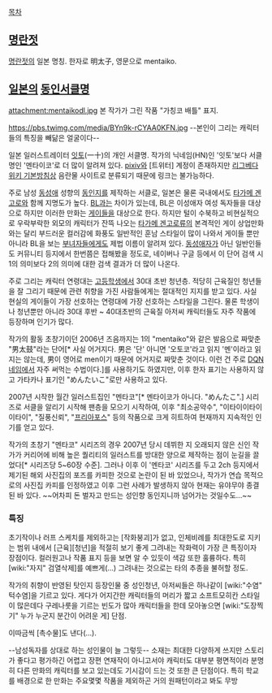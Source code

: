 [[목차]]

== [[명란젓]] ==
[[명란젓]]의 일본 명칭. 한자로 明太子, 영문으로 mentaiko.

== [[일본]]의 [[동인서클]]명 ==
attachment:mentaikodl.jpg
본 작가가 그린 작품 "가칭코 배틀" 표지.

https://pbs.twimg.com/media/BYn9k-rCYAA0KFN.jpg --본인이 그리는 캐릭터들의 특징을 빼닮은 얼굴이다--

일본 일러스트레이터 [[잇토]](一十)의 개인 서클명. 작가의 닉네임(HN)인 '잇토'보다 서클명인 '멘타이코'로 더 많이 알려져 있다. [[pixiv]]와 [트위터] 계정이 존재하지만 [[리그베다 위키 기본방침]]상 음란물 사이트로 분류되기 때문에 링크는 불가능하다. 

주로 남성 [[동성애]] 성향의 [[동인지]]를 제작하는 서클로, 일본은 물론 국내에서도 [[타가메 겐고로]]와 함께 지명도가 높다. [[BL]]과는 차이가 있는데, BL은 이성애자 여성 독자들을 대상으로 하지만 이러한 만화는 [[게이]]들을 대상으로 한다. 하지만 털이 수북하고 비현실적으로 우락부락한 외모의 캐릭터가 잔뜩 나오는 [[타가메 겐고로]]류의 본격적인 게이 상업만화와는 달리 부드러운 컬러감에 화풍도 일반적인 훈남 스타일이 많이 나와서 게이들 뿐만 아니라 BL을 보는 [[부녀자]]들에게도 제법 이름이 알려져 있다. [[동성애자]]가 아닌 일반인들도 커뮤니티 등지에서 한번쯤은 접해봤을 정도로, 네이버나 구글 등에서 이 단어 검색 시 1의 의미보다 2의 의미에 대한 검색 결과가 더 많이 나온다.

주로 그리는 캐릭터 연령대는 [[고등학생]]에서 30대 초반 청년층. 적당히 근육질인 청년들을 잘 그리기 때문에 관련 취향을 가진 사람들에게는 절대적인 지지를 받고 있다. 사실 현실의 게이들이 가장 선호하는 연령대에 가장 선호하는 스타일을 그린다. 물론 학생이나 청년뿐만 아니라 30대 후반 ~ 40대초반의 근육질 아저씨 캐릭터들도 자주 작품에 등장하며 인기가 많다.

작가의 활동 초창기이던 2006년 즈음까지는 1의 "mentaiko"와 같은 발음으로 짜맞춘 "男太鼓"라는 단어[* 사실 어거지다. 男은 '단' 아니면 '오토코'라고 읽지 '멘'이라고 읽지는 않는데, 男이 영어로 men이기 때문에 어거지로 짜맞춘 것이다. 이런 건 주로 [[DQN네임]]에서 자주 써먹는 수법이다.]를 사용하기도 하였지만, 이후 한자 표기는 사용하지 않고 가타카나 표기인 "めんたいこ"로만 사용하고 있다.

2007년 시작한 월간 일러스트집인 "멘타코"[* 멘타이코가 아니다. "めんたこ".] 시리즈로 서클을 알리기 시작해 팬층을 모으기 시작하여, 이후 "최소공약수", "이타이이타이이타이", "질풍신뢰", "[[프리아포스]]" 등의 작품으로 크게 히트하여 현재까지 지속적인 인기를 얻고 있다.

작가의 초창기 "멘타코" 시리즈의 경우 2007년 당시 데뷔한 지 오래되지 않은 신인 작가가 커리어에 비해 높은 퀄리티의 일러스트를 방대한 양으로 제작하는 점이 눈길을 끌었다[* 시리즈당 5~60장 수준]. 그러나 이후 이 '멘타코' 시리즈를 두고 2ch 등지에서 제기된 해외 사진집의 포즈를 카피한 것으로 논란이 된 바 있었으나, 작가가 연습 목적으로의 사진집 카피를 인정하였고 이후 그런 사례가 발생하지 않아 현재는 유야무야 종결된 바 있다. ~~어차피 돈 벌자고 만드는 성인향 동인지니까 넘어가는 것일수도...~~
=== 특징 ===
초기작이나 러프 스케치를 제외하고는 [작화붕괴]가 없고, 인체비례를 최대한도로 지키는 범위 내에서 [근육][청년]을 적절히 보기 좋게 그려내는 작화력이 가장 큰 특징이자 장점이다. 컬러원고나 작품 표지 등을 보면 알 수 있듯이 색감 또한 훌륭하다. 특히 [wiki:"자지" 검열삭제]를 예쁘게(...) 그려내는 것으로는 타의 추종을 불허할 정도.

작가의 취향이 반영된 탓인지 등장인물 중 성인청년, 아저씨들은 하나같이 [wiki:"수염" 턱수염]을 기르고 있다. 게다가 어지간한 캐릭터들의 머리가 짧고 소프트모히칸 스타일이 많은데다 구레나룻을 기르는 빈도가 많아 캐릭터들을 한데 모아놓으면 [wiki:"도장찍기" 누가 누군지 분간이 어려운 게] 단점.

이따금씩 [촉수물]도 낸다(...).

--남성독자를 상대로 하는 성인물이 늘 그렇듯-- 소재는 최대한 다양하게 쓰지만 스토리가 좋다고 평가하긴 어렵고 장편 연재작이 아니고서야 캐릭터도 대부분 평면적이라 분명히 다른 만화의 캐릭터를 보고 있는데도 기시감이 드는 것 또한 큰 단점이다. 특히 학교를 배경으로 한 만화는 주요몇몇 작품을 제외하곤 거의 원패턴이라고 봐도 무방
